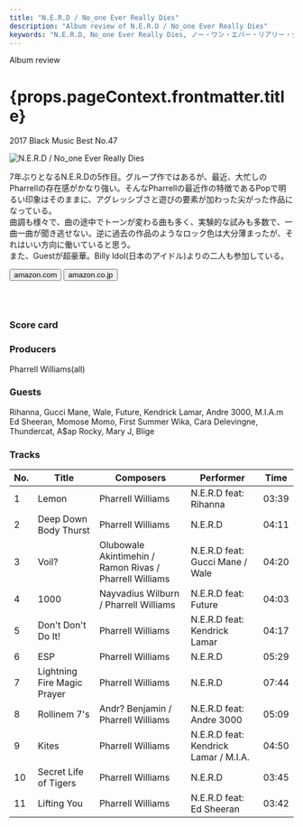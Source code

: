 ```yaml
---
title: "N.E.R.D / No_one Ever Really Dies"
description: "Album review of N.E.R.D / No_one Ever Really Dies"
keywords: "N.E.R.D, No_one Ever Really Dies, ノー・ワン・エバー・リアリー・ダイズ"
---
```





<p className="largeP">Album review</p>
<h1 className="h1--no--margin">{props.pageContext.frontmatter.title}</h1>
<p className="largeP">
  <Link to="/best50/2017/">2017 Black Music Best No.47</Link>
</p>

<Row  className="image-card-group">
	<Column colMd={3} colLg={4} noGutterMdLeft="">
       <ImageCard>

![N.E.R.D / No_one Ever Really Dies](../../images/cd/nerd3L.jpg)

</ImageCard>
	</Column>
	<Column colMd={4} colLg={8} noGutterMdLeft="">
	<p>
	7年ぶりとなるN.E.R.Dの5作目。グループ作ではあるが、最近、大忙しのPharrellの存在感がかなり強い。そんなPharrellの最近作の特徴であるPopで明るい印象はそのままに、アグレッシブさと遊びの要素が加わった尖がった作品になっている。
	<br/>曲調も様々で、曲の途中でトーンが変わる曲も多く、実験的な試みも多数で、一曲一曲が聞き逃せない。逆に過去の作品のようなロック色は大分薄まったが、それはいい方向に働いていると思う。
	<br/>また、Guestが超豪華。Billy Idol(日本のアイドル)よりの二人も参加している。
	</p>
    <div>
	  <Button className="button-right-mergin"  href="https://amzn.to/30urLpT" renderIcon={ArrowUpRight} size='sm' kind='primary'>
      amazon.com
    </Button>
    <Button className="button-right-mergin"  href="https://amzn.to/3eDZbr6" renderIcon={ArrowUpRight} size='sm' kind='secondary'>
      amazon.co.jp
    </Button>
	</div>
	<a href="https://geo.music.apple.com/jp/album/no-one-ever-really-dies/1311935265?mt=1&app=music&ls=1&at=11lcug" style="display:inline-block;overflow:hidden;background:url(https://linkmaker.itunes.apple.com/ja-jp/lockup.svg?releaseDate=2017-12-15&kind=album&bubble=apple_music&style=mono-black) no-repeat;width:180px;height:45px;"></a>
	</Column>
</Row>
<Row >
	<Column colMd={4} colLg={4} noGutterMdLeft="">
<div>
  <h3>Score card</h3>
	<SliderJS1 value="4" />
  <SliderJS2 value="2" />
	<SliderJS3 value="1" />
  <SliderJS4 value="9" />
</div>
</Column>
<Column colMd={8} colLg={8} noGutterMdLeft="">
<div>
<h3>Producers</h3>
<p>
	Pharrell Williams(all)
</p>
<h3>Guests</h3>
<p>
	Rihanna, Gucci Mane, Wale, Future, Kendrick Lamar, Andre 3000, M.I.A.m Ed Sheeran, Momose Momo, First Summer Wika, Cara Delevingne, Thundercat, A$ap Rocky, Mary J, Blige
</p>
</div>
</Column>
</Row>

<h3>Tracks</h3>

| No. | Title                       | Composers                                               | Performer                             | Time  |
| --- | --------------------------- | ------------------------------------------------------- | ------------------------------------- | ----- |
| 1   | Lemon                       | Pharrell Williams                                       | N.E.R.D feat: Rihanna                 | 03:39 |
| 2   | Deep Down Body Thurst       | Pharrell Williams                                       | N.E.R.D                               | 04:11 |
| 3   | Voil?                       | Olubowale Akintimehin / Ramon Rivas / Pharrell Williams | N.E.R.D feat: Gucci Mane / Wale       | 04:20 |
| 4   | 1000                        | Nayvadius Wilburn / Pharrell Williams                   | N.E.R.D feat: Future                  | 04:03 |
| 5   | Don't Don't Do It!          | Pharrell Williams                                       | N.E.R.D feat: Kendrick Lamar          | 04:17 |
| 6   | ESP                         | Pharrell Williams                                       | N.E.R.D                               | 05:29 |
| 7   | Lightning Fire Magic Prayer | Pharrell Williams                                       | N.E.R.D                               | 07:44 |
| 8   | Rollinem 7's                | Andr? Benjamin / Pharrell Williams                      | N.E.R.D feat: Andre 3000              | 05:09 |
| 9   | Kites                       | Pharrell Williams                                       | N.E.R.D feat: Kendrick Lamar / M.I.A. | 04:50 |
| 10  | Secret Life of Tigers       | Pharrell Williams                                       | N.E.R.D                               | 03:45 |
| 11  | Lifting You                 | Pharrell Williams                                       | N.E.R.D feat: Ed Sheeran              | 03:42 |
